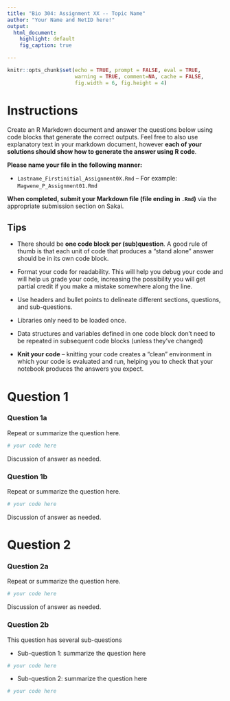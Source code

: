 ```yaml
---
title: "Bio 304: Assignment XX -- Topic Name"
author: "Your Name and NetID here!"
output:
  html_document:
    highlight: default
    fig_caption: true

---
```


```r
knitr::opts_chunk$set(echo = TRUE, prompt = FALSE, eval = TRUE, 
                      warning = TRUE, comment=NA, cache = FALSE,
                      fig.width = 6, fig.height = 4)
```


# Instructions

Create an R Markdown document and answer the questions below using code blocks that generate the correct outputs. Feel free to also use explanatory text in your markdown document, however **each of your solutions should show how to generate the answer using R code**.

**Please name your file in the following manner:**

* `Lastname_Firstinitial_Assignment0X.Rmd` -- For example: `Magwene_P_Assignment01.Rmd`

**When completed, submit your Markdown file (file ending in `.Rmd`)** via the appropriate submission section on Sakai.

## Tips

* There should be **one code block per (sub)question**. A good rule of thumb is that each unit of code that produces a "stand alone" answer should be in its own code block.

* Format your code for readability.  This will help you debug your code and will help us grade your code, increasing the possibility you will get partial credit if you make a mistake somewhere along the line.

* Use headers and bullet points to delineate different sections, questions, and sub-questions.

* Libraries only need to be loaded once.

* Data structures and variables defined in one code block don't need to be repeated in subsequent code blocks (unless they've changed)

* **Knit your code** -- knitting your code creates a "clean" environment in which your code is evaluated and run, helping you to check that your notebook produces the answers you expect.


# Question 1

###  Question 1a

Repeat or summarize the question here.
 
```r
# your code here
```
  
Discussion of answer as needed.
 

### Question 1b

Repeat or summarize the question here. 
 
```r
# your code here
```
  
Discussion of answer as needed.
  
# Question 2

### Question 2a

Repeat or summarize the question here.
 
```r
# your code here
```
  
Discussion of answer as needed.
 

### Question 2b

This question has several sub-questions

  * Sub-question 1: summarize the question here 
 
```r
# your code here
```

  * Sub-question 2: summarize the question here

```r
# your code here
```  

